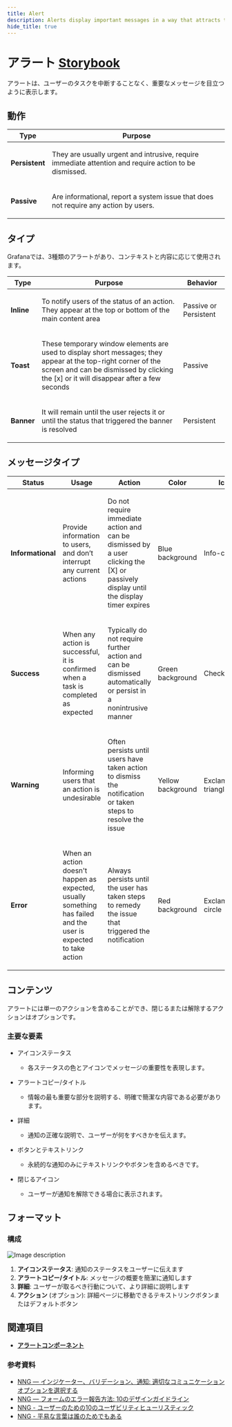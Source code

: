 ```yaml
---
title: Alert
description: Alerts display important messages in a way that attracts the user's attention without interrupting their task.
hide_title: true
---
```


# アラート <Badge text='draft' color='orange'></Badge> <a href='https://developers.grafana.com/ui/latest/index.html?path=/story/overlays-alert--examples' target='_blank' className='header-links'>Storybook <Icon name="external-link-alt"/> </a>

アラートは、ユーザーのタスクを中断することなく、重要なメッセージを目立つように表示します。

## 動作

| Type           | Purpose                                                                                                       |
| -------------- | ------------------------------------------------------------------------------------------------------------- |
| **Persistent** | <p>They are usually urgent and intrusive, require immediate attention and require action to be dismissed.</p> |
| **Passive**    | <p>Are informational, report a system issue that does not require any action by users.</p>                    |

## タイプ

Grafanaでは、3種類のアラートがあり、コンテキストと内容に応じて使用されます。

| Type       | Purpose                                                                                                                                                                                                        | Behavior                       |
| ---------- | -------------------------------------------------------------------------------------------------------------------------------------------------------------------------------------------------------------- | ------------------------------ |
| **Inline** | <p>To notify users of the status of an action. They appear at the top or bottom of the main content area</p>                                                                                                   | <p> Passive or Persistent </p> |
| **Toast**  | <p>These temporary window elements are used to display short messages; they appear at the top-right corner of the screen and can be dismissed by clicking the [x] or it will disappear after a few seconds</p> | <p>Passive</p>                 |
| **Banner** | <p>It will remain until the user rejects it or until the status that triggered the banner is resolved</p>                                                                                                      | <p> Persistent </p>            |

## メッセージタイプ

| Status            | Usage                                                                                                                  | Action                                                                                                                                      | Color                    | Icon                        |
| ----------------- | ---------------------------------------------------------------------------------------------------------------------- | ------------------------------------------------------------------------------------------------------------------------------------------- | ------------------------ | --------------------------- |
| **Informational** | <p>Provide information to users, and don’t interrupt any current actions</p>                                           | <p>Do not require immediate action and can be dismissed by a user clicking the [X] or passively display until the display timer expires</p> | <p>Blue background</p>   | <p>Info-circle</p>          |
| **Success**       | <p>When any action is successful, it is confirmed when a task is completed as expected</p>                             | <p>Typically do not require further action and can be dismissed automatically or persist in a nonintrusive manner</p>                       | <p>Green background</p>  | <p>Check</p>                |
| **Warning**       | <p>Informing users that an action is undesirable</p>                                                                   | <p>Often persists until users have taken action to dismiss the notification or taken steps to resolve the issue</p>                         | <p>Yellow background</p> | <p>Exclamation-triangle</p> |
| **Error**         | <p>When an action doesn't happen as expected, usually something has failed and the user is expected to take action</p> | <p>Always persists until the user has taken steps to remedy the issue that triggered the notification</p>                                   | <p>Red background</p>    | <p>Exclamation-circle</p>   |

## コンテンツ

アラートには単一のアクションを含めることができ、閉じるまたは解除するアクションはオプションです。

### 主要な要素

- アイコンステータス

  - 各ステータスの色とアイコンでメッセージの重要性を表現します。

- アラートコピー/タイトル

  - 情報の最も重要な部分を説明する、明確で簡潔な内容である必要があります。

- 詳細

  - 通知の正確な説明で、ユーザーが何をすべきかを伝えます。

- ボタンとテキストリンク

  - 永続的な通知のみにテキストリンクやボタンを含めるべきです。

- 閉じるアイコン
  - ユーザーが通知を解除できる場合に表示されます。

## フォーマット

### 構成

![Image description](/img/alerts.anatomy.png 'alerts-anatomy')

1. **アイコンステータス**: 通知のステータスをユーザーに伝えます
2. **アラートコピー/タイトル**: メッセージの概要を簡潔に通知します
3. **詳細**: ユーザーが取るべき行動について、より詳細に説明します
4. **アクション** (オプション): 詳細ページに移動できるテキストリンクボタンまたはデフォルトボタン

## 関連項目

- **[アラートコンポーネント](/components/alert/)**

### 参考資料

- [NNG — インジケーター、バリデーション、通知: 適切なコミュニケーションオプションを選択する](https://www.nngroup.com/articles/indicators-validations-notifications/)
- [NNG — フォームのエラー報告方法: 10のデザインガイドライン](https://www.nngroup.com/articles/errors-forms-design-guidelines/)
- [NNG - ユーザーのための10のユーザビリティヒューリスティック](https://www.nngroup.com/articles/ten-usability-heuristics/)
- [NNG - 平易な言葉は誰のためでもある](https://www.nngroup.com/articles/plain-language-experts/)